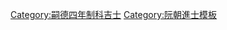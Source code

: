 {{Navbox
|name = 嗣德四年制科庭試正榜
|title = [[阮朝嗣德四年制科貢士進士列表|嗣德四年（1851年）制科庭試正榜]]
|titlestyle = background-color:#FFD700;
|image =
|style = width:100%;text-align:center; 
|groupstyle = text-align:center; background-color:#FFD700;
|liststyle = text-align:center;
|state = {{{state<includeonly>|collapsed</includeonly>}}}

|group1 = 第一甲<br>勅賜博學宏材吉士及第<br>共2名
|list1 = [[榜眼]]：'''[[武惟清]]''' [[探花]]：'''[[武輝翼]]'''

|group2 = 第二甲<br>勅賜博學宏材吉士出身<br>共2名
|list2 = [[范徽|范　徽]] - [[阮泰|阮　泰]]

|group3 = 第三甲<br>勅賜博學宏材同吉士出身<br>共3名
|list3 = [[阮伯惇]] - [[陳有翼]] - [[陳輝積]]

|belowstyle = text-align: center; background-color:#FFD700;
|below='''阮朝制科僅開本科'''<br>'''同科進士：[[Template:嗣德四年辛亥科庭試正副榜|嗣德四年辛亥科]]'''
}}
[[Category:嗣德四年制科吉士]]
<noinclude>[[Category:嗣德四年制科吉士| ]]
[[Category:阮朝進士模板]]</noinclude>